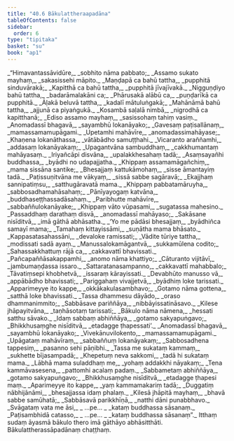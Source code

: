 ```yaml
---
title: "40.6 Bākulattheraapadāna"
tableOfContents: false
sidebar:
  order: 6
type: "tipitaka"
basket: "su"
book: "ap1"
---
```



<DynamicBreadcrumb />

<Division number="386" book="ap1" bookNo="20" page="385">

<Paragraph number="4694" type="verses" book="ap1">
_“Himavantassāvidūre,_  
_sobhito nāma pabbato;_  
_Assamo sukato mayhaṃ,_  
_sakasissehi māpito._  

</Paragraph>

</Division>
<Division number="387" book="ap1" bookNo="20" page="385">

<Paragraph number="4695" type="verses" book="ap1">
_Maṇḍapā ca bahū tattha,_  
_pupphitā sinduvārakā;_  
_Kapitthā ca bahū tattha,_  
_pupphitā jīvajīvakā._  

</Paragraph>

</Division>
<Division number="388" book="ap1" bookNo="20" page="385">

<Paragraph number="4696" type="verses" book="ap1">
_Nigguṇḍiyo bahū tattha,_  
_badarāmalakāni ca;_  
_Phārusakā alābū ca,_  
_puṇḍarīkā ca pupphitā._  

</Paragraph>

</Division>
<Division number="389" book="ap1" bookNo="20" page="385">

<Paragraph number="4697" type="verses" book="ap1">
_Āḷakā beluvā tattha,_  
_kadalī mātuluṅgakā;_  
_Mahānāmā bahū tattha,_  
_ajjunā ca piyaṅgukā._  

</Paragraph>

</Division>
<Division number="390" book="ap1" bookNo="20" page="385">

<Paragraph number="4698" type="verses" book="ap1">
_Kosambā saḷalā nimbā,_  
_nigrodhā ca kapitthanā;_  
_Ediso assamo mayhaṃ,_  
_sasissohaṃ tahiṃ vasiṃ._  

</Paragraph>

</Division>
<Division number="391" book="ap1" bookNo="20" page="385">

<Paragraph number="4699" type="verses" book="ap1">
_Anomadassī bhagavā,_  
_sayambhū lokanāyako;_  
_Gavesaṃ paṭisallānaṃ,_  
_mamassamamupāgami._  

</Paragraph>

</Division>
<Division number="392" book="ap1" bookNo="20" page="385">

<Paragraph number="4700" type="verses" book="ap1">
_Upetamhi mahāvīre,_  
_anomadassimahāyase;_  
_Khaṇena lokanāthassa,_  
_vātābādho samuṭṭhahi._  

</Paragraph>

</Division>
<Division number="393" book="ap1" bookNo="20" page="385">

<Paragraph number="4701" type="verses" book="ap1">
_Vicaranto araññamhi,_  
_addasaṃ lokanāyakaṃ;_  
_Upagantvāna sambuddhaṃ,_  
_cakkhumantaṃ mahāyasaṃ._  

</Paragraph>

</Division>
<Division number="394" book="ap1" bookNo="20" page="385">

<Paragraph number="4702" type="verses" book="ap1">
_Iriyañcāpi disvāna,_  
_upalakkhesahaṃ tadā;_  
_Asaṃsayañhi buddhassa,_  
_byādhi no udapajjatha._  

</Paragraph>

</Division>
<Division number="395" book="ap1" bookNo="20" page="385">

<Paragraph number="4703" type="verses" book="ap1">
_Khippaṃ assamamāgañchiṃ,_  
_mama sissāna santike;_  
_Bhesajjaṃ kattukāmohaṃ,_  
_sisse āmantayiṃ tadā._  

</Paragraph>

</Division>
<Division number="396" book="ap1" bookNo="20" page="385">

<Paragraph number="4704" type="verses" book="ap1">
_Paṭissuṇitvāna me vākyaṃ,_  
_sissā sabbe sagāravā;_  
_Ekajjhaṃ sannipatiṃsu,_  
_satthugāravatā mama._  

</Paragraph>

</Division>
<Division number="397" book="ap1" bookNo="20" page="385">

<Paragraph number="4705" type="verses" book="ap1">
_Khippaṃ pabbatamāruyha,_  
_sabbosadhamahāsahaṃ;_  
_Pānīyayogaṃ katvāna,_  
_buddhaseṭṭhassadāsahaṃ._  

</Paragraph>

</Division>
<Division number="398" book="ap1" bookNo="20" page="386">

<Paragraph number="4706" type="verses" book="ap1">
_Paribhutte mahāvīre,_  
_sabbaññulokanāyake;_  
_Khippaṃ vāto vūpasami,_  
_sugatassa mahesino._  

</Paragraph>

</Division>
<Division number="399" book="ap1" bookNo="20" page="386">

<Paragraph number="4707" type="verses" book="ap1">
_Passaddhaṃ darathaṃ disvā,_  
_anomadassī mahāyaso;_  
_Sakāsane nisīditvā,_  
_imā gāthā abhāsatha._  

</Paragraph>

</Division>
<Division number="400" book="ap1" bookNo="20" page="386">

<Paragraph number="4708" type="verses" book="ap1">
_‘Yo me pādāsi bhesajjaṃ,_  
_byādhiñca samayī mama;_  
_Tamahaṃ kittayissāmi,_  
_suṇātha mama bhāsato._  

</Paragraph>

</Division>
<Division number="401" book="ap1" bookNo="20" page="386">

<Paragraph number="4709" type="verses" book="ap1">
_Kappasatasahassāni,_  
_devaloke ramissati;_  
_Vādite tūriye tattha,_  
_modissati sadā ayaṃ._  

</Paragraph>

</Division>
<Division number="402" book="ap1" bookNo="20" page="386">

<Paragraph number="4710" type="verses" book="ap1">
_Manussalokamāgantvā,_  
_sukkamūlena codito;_  
_Sahassakkhattuṃ rājā ca,_  
_cakkavattī bhavissati._  

</Paragraph>

</Division>
<Division number="403" book="ap1" bookNo="20" page="386">

<Paragraph number="4711" type="verses" book="ap1">
_Pañcapaññāsakappamhi,_  
_anomo nāma khattiyo;_  
_Cāturanto vijitāvī,_  
_jambumaṇḍassa issaro._  

</Paragraph>

</Division>
<Division number="404" book="ap1" bookNo="20" page="386">

<Paragraph number="4712" type="verses" book="ap1">
_Sattaratanasampanno,_  
_cakkavattī mahabbalo;_  
_Tāvatiṃsepi khobhetvā,_  
_issaraṃ kārayissati._  

</Paragraph>

</Division>
<Division number="405" book="ap1" bookNo="20" page="386">

<Paragraph number="4713" type="verses" book="ap1">
_Devabhūto manusso vā,_  
_appābādho bhavissati;_  
_Pariggahaṃ vivajjetvā,_  
_byādhiṃ loke tarissati._  

</Paragraph>

</Division>
<Division number="406" book="ap1" bookNo="20" page="386">

<Paragraph number="4714" type="verses" book="ap1">
_Apparimeyye ito kappe,_  
_okkākakulasambhavo;_  
_Gotamo nāma gottena,_  
_satthā loke bhavissati._  

</Paragraph>

</Division>
<Division number="407" book="ap1" bookNo="20" page="386">

<Paragraph number="4715" type="verses" book="ap1">
_Tassa dhammesu dāyādo,_  
_oraso dhammanimmito;_  
_Sabbāsave pariññāya,_  
_nibbāyissatināsavo._  

</Paragraph>

</Division>
<Division number="408" book="ap1" bookNo="20" page="386">

<Paragraph number="4716" type="verses" book="ap1">
_Kilese jhāpayitvāna,_  
_taṇhāsotaṃ tarissati;_  
_Bākulo nāma nāmena,_  
_hessati satthu sāvako._  

</Paragraph>

</Division>
<Division number="409" book="ap1" bookNo="20" page="386">

<Paragraph number="4717" type="verses" book="ap1">
_Idaṃ sabbaṃ abhiññāya,_  
_gotamo sakyapuṅgavo;_  
_Bhikkhusaṃghe nisīditvā,_  
_etadagge ṭhapessati’._  

</Paragraph>

</Division>
<Division number="410" book="ap1" bookNo="20" page="386">

<Paragraph number="4718" type="verses" book="ap1">
_Anomadassī bhagavā,_  
_sayambhū lokanāyako;_  
_Vivekānuvilokento,_  
_mamassamamupāgami._  

</Paragraph>

</Division>
<Division number="411" book="ap1" bookNo="20" page="387">

<Paragraph number="4719" type="verses" book="ap1">
_Upāgataṃ mahāvīraṃ,_  
_sabbaññuṃ lokanāyakaṃ;_  
_Sabbosadhena tappesiṃ,_  
_pasanno sehi pāṇibhi._  

</Paragraph>

</Division>
<Division number="412" book="ap1" bookNo="20" page="387">

<Paragraph number="4720" type="verses" book="ap1">
_Tassa me sukataṃ kammaṃ,_  
_sukhette bījasampadā;_  
_Khepetuṃ neva sakkomi,_  
_tadā hi sukataṃ mama._  

</Paragraph>

</Division>
<Division number="413" book="ap1" bookNo="20" page="387">

<Paragraph number="4721" type="verses" book="ap1">
_Lābhā mama suladdhaṃ me,_  
_yohaṃ addakkhi nāyakaṃ;_  
_Tena kammāvasesena,_  
_pattomhi acalaṃ padaṃ._  

</Paragraph>

</Division>
<Division number="414" book="ap1" bookNo="20" page="387">

<Paragraph number="4722" type="verses" book="ap1">
_Sabbametaṃ abhiññāya,_  
_gotamo sakyapuṅgavo;_  
_Bhikkhusaṃghe nisīditvā,_  
_etadagge ṭhapesi maṃ._  

</Paragraph>

</Division>
<Division number="415" book="ap1" bookNo="20" page="387">

<Paragraph number="4723" type="verses" book="ap1">
_Aparimeyye ito kappe,_  
_yaṃ kammamakariṃ tadā;_  
_Duggatiṃ nābhijānāmi,_  
_bhesajjassa idaṃ phalaṃ._  

</Paragraph>

</Division>
<Division number="416" book="ap1" bookNo="20" page="387">

<Paragraph number="4724" type="verses" book="ap1">
_Kilesā jhāpitā mayhaṃ,_  
_bhavā sabbe samūhatā;_  
_Sabbāsavā parikkhīṇā,_  
_natthi dāni punabbhavo._  

</Paragraph>

</Division>
<Division number="417" book="ap1" bookNo="20" page="387">

<Paragraph number="4725" type="verses" book="ap1">
_Svāgataṃ vata me āsi,_  
_ …pe… _  
_kataṃ buddhassa sāsanaṃ._  

</Paragraph>

</Division>
<Division number="418" book="ap1" bookNo="20" page="387">

<Paragraph number="4726" type="verses" book="ap1">
_Paṭisambhidā catasso,_  
_ …pe… _  
_kataṃ buddhassa sāsanaṃ”._  

</Paragraph>

<Paragraph number="4727" book="ap1">
Itthaṃ sudaṃ āyasmā bākulo thero imā gāthāyo abhāsitthāti.

</Paragraph>
</Division>

<Paragraph number="4728" type="center" book="ap1">
Bākulattherassāpadānaṃ chaṭṭhaṃ.
</Paragraph>